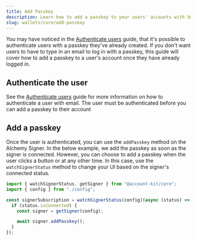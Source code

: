 ```yaml
---
title: Add Passkey
description: Learn how to add a passkey to your users' accounts with Smart Wallets core.
slug: wallets/core/add-passkey
---
```


You may have noticed in the [Authenticate users](/wallets/core/authenticate-users) guide, that it's possible to authenticate users with a passkey they've already created. If you don't want users to have to type in an email to log in with a passkey, this guide will cover how to add a passkey to a user's account once they have already logged in.

## Authenticate the user

See the [Authenticate users](/wallets/core/authenticate-users#email-authentication) guide for more information on how to authenticate a user with email. The user must be authenticated before you can add a passkey to their account

## Add a passkey

Once the user is authenticated, you can use the `addPasskey` method on the Alchemy Signer. In the below example, we add the passkey as soon as the signer is connected. However, you can choose to add a passkey when the user clicks a button or at any other time. In this case, use the `watchSignerStatus` method to change your UI based on the signer's connected status.

<CodeBlocks>

```ts twoslash example.ts
import { watchSignerStatus, getSigner } from "@account-kit/core";
import { config } from "./config";

const signerSubscription = watchSignerStatus(config)(async (status) => {
  if (status.isConnected) {
    const signer = getSigner(config);

    await signer.addPasskey();
  }
});
```

<Markdown src="../../shared/core/config.mdx" />

</CodeBlocks>
